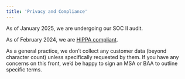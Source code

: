 ```yaml
---
title: 'Privacy and Compliance'
---
```


As of January 2025, we are undergoing our SOC II audit. 

As of February 2024, we are [HIPPA compliant](https://rime.ai/blog/hipaa-compliance). 

As a general practice, we don’t collect any customer data (beyond character count) unless specifically requested by them. If you have any concerns on this front, we’d be happy to sign an MSA or BAA to outline specific terms.
